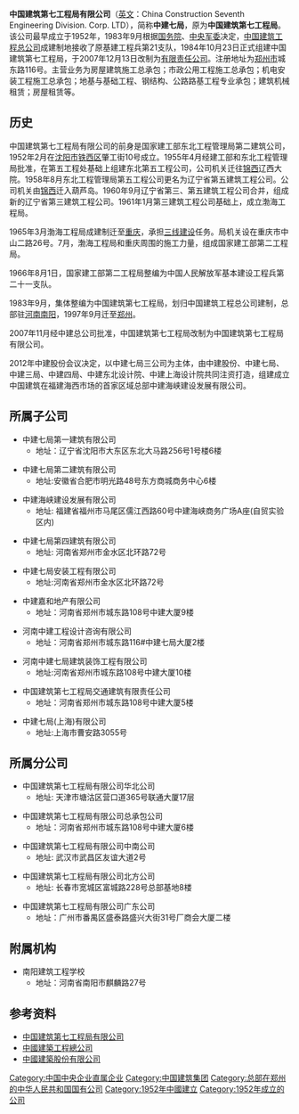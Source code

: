 {{Infobox_Company |
  company_name_zh =中国建筑第七工程局有限公司  |
  company_name =中国建筑第七工程局有限公司|
  company_logo = <!-- 注释出：[[File:cscec.gif|File:cscec.gif]] --> |
  company_type = [[中國中央企業|中國中央企業]] |
  foundation = 1952年 |
  location =[[中國|中國]][[郑州|郑州]]|
  industry = [[房屋|房屋]][[基建|基建]][[房地产|房地产]]|
  key_people = [[董事長|董事長]]： | 
  sales =  |
  profit =  |
  asset = |
  market_value = |
  num_employees = |
  revenue = |
  products = |
  parent = [[中国建筑股份有限公司|中国建筑股份有限公司]]|
  homepage = [http://www.cscec7b.com/ 中国建筑第七工程局有限公司]
}}
'''中国建筑第七工程局有限公司'''（[[英文|英文]]：China Construction Seventh Engineering Division. Corp. LTD），简称'''中建七局'''，原为'''中国建筑第七工程局'''。该公司最早成立于1952年，1983年9月根据[[中华人民共和国国务院|国务院]]、[[中央军委|中央军委]]决定，[[中国建筑工程总公司|中国建筑工程总公司]]成建制地接收了原基建工程兵第21支队，1984年10月23日正式组建中国建筑第七工程局，于2007年12月13日改制为[[有限责任公司|有限责任公司]]。注册地址为[[郑州市|郑州市]]城东路116号。主营业务为房屋建筑施工总承包；市政公用工程施工总承包；机电安装工程施工总承包；地基与基础工程、钢结构、公路路基工程专业承包；建筑机械租赁；房屋租赁等。

==历史==
中国建筑第七工程局有限公司的前身是国家建工部东北工程管理局第二建筑公司，1952年2月在[[沈阳市|沈阳市]][[铁西区|铁西区]]肇工街10号成立。1955年4月经建工部和东北工程管理局批准，在第五工程处基础上组建东北第五工程公司，公司机关迁往[[锦西|锦西]]辽西大院。1958年8月东北工程管理局第五工程公司更名为辽宁省第五建筑工程公司。公司机关由[[锦西|锦西]]迁入葫芦岛。1960年9月辽宁省第三、第五建筑工程公司合并，组成新的辽宁省第三建筑工程公司。1961年1月第三建筑工程公司基础上，成立渤海工程局。

1965年3月渤海工程局成建制迁至[[重庆|重庆]]，承担[[三线建设|三线建设]]任务。局机关设在重庆市中山二路26号。7月，渤海工程局和重庆周围的施工力量，组成国家建工部第二工程局。

1966年8月1日，国家建工部第二工程局整编为中国人民解放军基本建设工程兵第二十一支队。

1983年9月，集体整编为中国建筑第七工程局，划归中国建筑工程总公司建制，总部驻[[河南|河南]][[南阳|南阳]]，1997年9月迁至[[郑州|郑州]]。

2007年11月经中建总公司批准，中国建筑第七工程局改制为中国建筑第七工程局有限公司。

2012年中建股份会议决定，以中建七局三公司为主体，由中建股份、中建七局、中建三局、中建四局、中建东北设计院、中建上海设计院共同注资打造，组建成立中国建筑在福建海西市场的首家区域总部中建海峡建设发展有限公司。

==所属子公司==

*中建七局第一建筑有限公司
**地址：辽宁省沈阳市大东区东北大马路256号1号楼6楼

*中建七局第二建筑有限公司
**地址:安徽省合肥市明光路48号东方商城商务中心6楼

*中建海峡建设发展有限公司
**地址: 福建省福州市马尾区儒江西路60号中建海峡商务广场A座(自贸实验区内)

*中建七局第四建筑有限公司
**地址: 河南省郑州市金水区北环路72号

*中建七局安装工程有限公司
**地址:河南省郑州市金水区北环路72号

*中建嘉和地产有限公司
**地址：河南省郑州市城东路108号中建大厦9楼

*河南中建工程设计咨询有限公司
**地址：河南省郑州市城东路116#中建七局大厦2楼

*河南中建七局建筑装饰工程有限公司
**地址:河南省郑州市城东路108号中建大厦10楼

*中国建筑第七工程局交通建筑有限责任公司
**地址：河南省郑州市城东路108号中建大厦5楼

*中建七局(上海)有限公司
**地址:上海市曹安路3055号

==所属分公司==

*中国建筑第七工程局有限公司华北公司
**地址: 天津市塘沽区营口道365号联通大厦17层

*中国建筑第七工程局有限公司总承包公司
**地址：河南省郑州市城东路108号中建大厦6楼

*中国建筑第七工程局有限公司中南公司
**地址: 武汉市武昌区友谊大道2号

*中国建筑第七工程局有限公司北方公司
**地址: 长春市宽城区富城路228号总部基地8楼

*中国建筑第七工程局有限公司广东公司
**地址：广州市番禺区盛泰路盛兴大街31号厂商会大厦二楼

==附属机构==
*南阳建筑工程学校
**地址：河南省南阳市麒麟路27号

==参考资料==
*[http://www.cscec7b.com/ 中国建筑第七工程局有限公司]{{Wayback|url=http://www.cscec7b.com/ |date=20201104181045 }}
*[http://www.cscec.com.cn/ 中國建築工程總公司]{{Wayback|url=http://www.cscec.com.cn/ |date=20201104180044 }}
*[http://www.cscec.com/ 中國建築股份有限公司]{{Wayback|url=http://www.cscec.com/ |date=20201210024246 }}

[[Category:中国中央企业直属企业|Category:中国中央企业直属企业]]
[[Category:中国建筑集团|Category:中国建筑集团]]
[[Category:总部在郑州的中华人民共和国国有公司|Category:总部在郑州的中华人民共和国国有公司]]
[[Category:1952年中國建立|Category:1952年中國建立]]
[[Category:1952年成立的公司|Category:1952年成立的公司]]